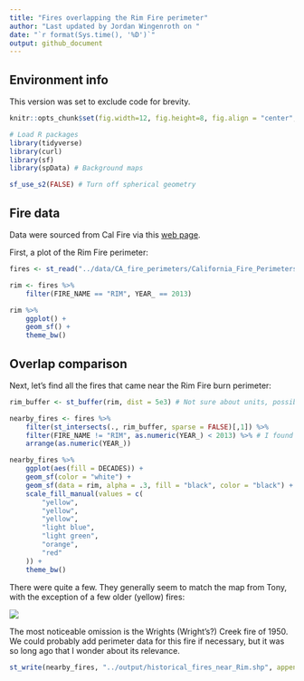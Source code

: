```yaml
---
title: "Fires overlapping the Rim Fire perimeter"
author: "Last updated by Jordan Wingenroth on "
date: "`r format(Sys.time(), '%D')`"
output: github_document
---
```


## Environment info

This version was set to exclude code for brevity.

```r

knitr::opts_chunk$set(fig.width=12, fig.height=8, fig.align = "center", echo = FALSE)

# Load R packages
library(tidyverse)
library(curl)
library(sf)
library(spData) # Background maps

sf_use_s2(FALSE) # Turn off spherical geometry

```

## Fire data

Data were sourced from Cal Fire via this [web page](https://gis.data.ca.gov/maps/e3802d2abf8741a187e73a9db49d68fe/about).

First, a plot of the Rim Fire perimeter:

```r

fires <- st_read("../data/CA_fire_perimeters/California_Fire_Perimeters__all_.shp")

rim <- fires %>%
    filter(FIRE_NAME == "RIM", YEAR_ == 2013)

rim %>%
    ggplot() +
    geom_sf() +
    theme_bw()

```

## Overlap comparison

Next, let's find all the fires that came near the Rim Fire burn perimeter:

```r

rim_buffer <- st_buffer(rim, dist = 5e3) # Not sure about units, possibly meters

nearby_fires <- fires %>%
    filter(st_intersects(., rim_buffer, sparse = FALSE)[,1]) %>%
    filter(FIRE_NAME != "RIM", as.numeric(YEAR_) < 2013) %>% # I found no nearby fires in 2013
    arrange(as.numeric(YEAR_))

nearby_fires %>%
    ggplot(aes(fill = DECADES)) +
    geom_sf(color = "white") +
    geom_sf(data = rim, alpha = .3, fill = "black", color = "black") +
    scale_fill_manual(values = c(
        "yellow",
        "yellow",
        "yellow",
        "light blue",
        "light green",
        "orange",
        "red"
    )) +
    theme_bw()

```

There were quite a few. They generally seem to match the map from Tony, with the exception of a few older (yellow) fires:

![](../images/tony_map.png)

The most noticeable omission is the Wrights (Wright's?) Creek fire of 1950. We could probably add perimeter data for this fire if necessary, but it was so long ago that I wonder about its relevance.

```r

st_write(nearby_fires, "../output/historical_fires_near_Rim.shp", append = FALSE)

```